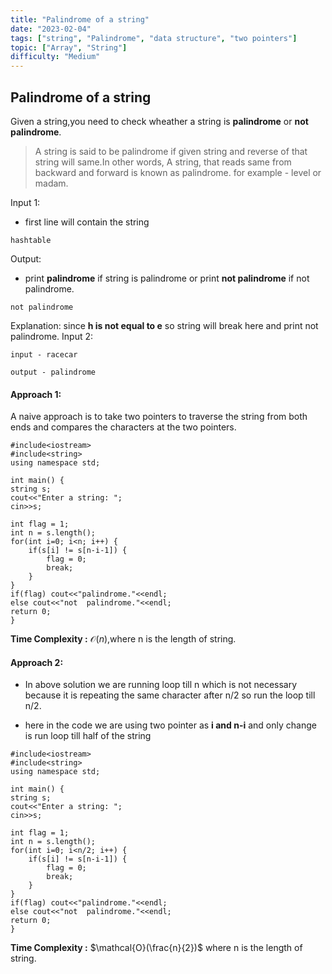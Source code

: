 ```yaml
---
title: "Palindrome of a string"
date: "2023-02-04"
tags: ["string", "Palindrome", "data structure", "two pointers"]
topic: ["Array", "String"]
difficulty: "Medium"
---
```


## Palindrome of a string
Given a string,you need to check wheather a string is **palindrome** or **not palindrome**.

> A string is said to be palindrome if given string and reverse of that string will same.In other words, A string, that reads same from backward and forward is known as palindrome. for example - level or madam.

Input 1:
- first line will contain the string
```
hashtable
```
Output:
- print **palindrome** if string is palindrome or print **not palindrome** if not palindrome.
```
not palindrome
```
Explanation: since **h is not equal to e** so string will break here and print not palindrome.
Input 2:
```
input - racecar

output - palindrome
```

#### Approach 1:
A naive approach is to take two pointers to traverse the string from both ends and compares the characters at the two pointers.

```
#include<iostream>
#include<string>
using namespace std;

int main() {
string s;
cout<<"Enter a string: ";
cin>>s;

int flag = 1;
int n = s.length();
for(int i=0; i<n; i++) {
    if(s[i] != s[n-i-1]) {
        flag = 0;
        break;
    }
}
if(flag) cout<<"palindrome."<<endl;
else cout<<"not  palindrome."<<endl;
return 0;
}
```
**Time Complexity :** $\mathcal{O}(n)$,where n is the length of string.

#### Approach 2:
- In above solution we are running loop till n which is not necessary because it is repeating the same character after n/2 so run the loop till n/2.

- here in the code we are using two pointer as **i and n-i** and only change is run loop till half of the string
```
#include<iostream>
#include<string>
using namespace std;

int main() {
string s;
cout<<"Enter a string: ";
cin>>s;

int flag = 1;
int n = s.length();
for(int i=0; i<n/2; i++) {
    if(s[i] != s[n-i-1]) {
        flag = 0;
        break;
    }
}
if(flag) cout<<"palindrome."<<endl;
else cout<<"not  palindrome."<<endl;
return 0;
}
```
**Time Complexity :** $\mathcal{O}(\frac{n}{2})$ where n is the length of string.
